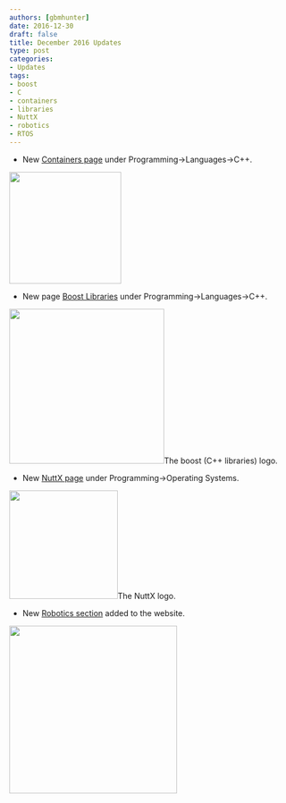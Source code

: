```yaml
---
authors: [gbmhunter]
date: 2016-12-30
draft: false
title: December 2016 Updates
type: post
categories:
- Updates
tags:
- boost
- C
- containers
- libraries
- NuttX
- robotics
- RTOS
---
```




* New [Containers page](/programming/languages/c-plus-plus/containers) under Programming->Languages->C++.  


<Image src={cardboard_boxes} width="200px"></Image>

* New page [Boost Libraries](/programming/languages/c-plus-plus/boost-libraries) under Programming->Languages->C++.  


<Image src={boost_c_plus_plus_libraries_logo} width="277px">The boost (C++ libraries) logo.</Image>

* New [NuttX page](/programming/operating-systems/nuttx) under Programming->Operating Systems.  


<Image src={nuttx_rtos_logo} width="194px">The NuttX logo.</Image>

* New [Robotics section](/robotics) added to the website.  


<Image src={robotics_roombot_humanoid_waving} width="300px"></Image>